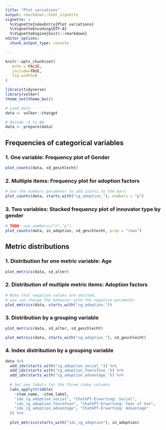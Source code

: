 ```yaml
---
title: "Plot variations"
output: rmarkdown::html_vignette
vignette: >
  %\VignetteIndexEntry{Plot variations}
  %\VignetteEncoding{UTF-8}
  %\VignetteEngine{knitr::rmarkdown}
editor_options: 
  chunk_output_type: console

---
```


```r
knitr::opts_chunk$set(
   echo = FALSE,
   include=TRUE,
   fig.width=8
)

library(tidyverse)
library(volker)
theme_set(theme_bw())

# Load data
data <- volker::chatgpt

# Recode -9 to NA
data <- prepare(data)

```

## Frequencies of categorical variables

### 1. One variable: Frequency plot of Gender
```r
plot_counts(data, sd_geschlecht)
```

### 2. Multiple items: Frequency plot for adoption factors
```r

# Use the numbers parameter to add counts to the bars
plot_counts(data, starts_with("cg_adoption_"), numbers = "p")

```

### 3. Two variables: Stacked frequency plot of innovator type by gender

```r
# TODO: use number=c("n","p")
plot_counts(data, in_adoption, sd_geschlecht, prop = "rows")
```

## Metric distributions

### 1. Distribution for one metric variable: Age
```r

plot_metrics(data, sd_alter)

```


### 2. Distribution of multiple metric items: Adoption factors
```r

# Note that negative values are omitted,
# you can change the behavior with the negative-parameter
plot_metrics(data, starts_with("cg_adoption_"))

```

### 3. Distribution by a grouping variable
```r
plot_metrics(data, sd_alter, sd_geschlecht)
```


```r
plot_metrics(data, starts_with("cg_adoption_"), sd_geschlecht)
```

### 4. Index  distribution by a grouping variable
```r

data %>%
  add_idx(starts_with("cg_adoption_social_")) %>%
  add_idx(starts_with("cg_adoption_fearofuse_")) %>%
  add_idx(starts_with("cg_adoption_advantage_")) %>%
  
  # Set new labels for the three index columns
  labs_apply(tribble(
    ~item_name, ~item_label,
    "idx_cg_adoption_social", "ChatGPT-Erwartung: Social",
    "idx_cg_adoption_fearofuse", "ChatGPT-Erwartung: Fear of Use",
    "idx_cg_adoption_advantage", "ChatGPT-Erwartung: Advantage"
  )) %>%
  
  plot_metrics(starts_with("idx_cg_adoption"), in_adoption)
  
```

